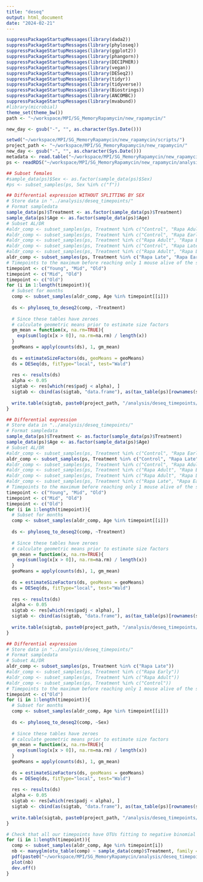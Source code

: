 ```yaml
---
title: "deseq"
output: html_document
date: "2024-02-21"
---
```


```r
suppressPackageStartupMessages(library(dada2))
suppressPackageStartupMessages(library(phyloseq))
suppressPackageStartupMessages(library(ggplot2))
suppressPackageStartupMessages(library(phangorn))
suppressPackageStartupMessages(library(DECIPHER))
suppressPackageStartupMessages(library(vegan))
suppressPackageStartupMessages(library(DESeq2))
suppressPackageStartupMessages(library(tidyr))
suppressPackageStartupMessages(library(tidyverse))
suppressPackageStartupMessages(library(Biostrings))
suppressPackageStartupMessages(library(ANCOMBC))
suppressPackageStartupMessages(library(mvabund))
#library(microbial)
theme_set(theme_bw())
path <- "~/workspace/MPI/SG_MemoryRapamycin/new_rapamycin/"

new_day <- gsub("-", "", as.character(Sys.Date()))

setwd("~/workspace/MPI/SG_MemoryRapamycin/new_rapamycin/scripts/")
project_path <- "~/workspace/MPI/SG_MemoryRapamycin/new_rapamycin/"
new_day <- gsub("-", "", as.character(Sys.Date()))
metadata <- read.table("~/workspace/MPI/SG_MemoryRapamycin/new_rapamycin/metadata_rapaInter.csv", sep = ";", header = T, row.names = 1, stringsAsFactors = F, comment.char = "")
ps <- readRDS("~/workspace/MPI/SG_MemoryRapamycin/new_rapamycin/analysis/phyloseq_obj_20240220.rds")

## Subset females
#sample_data(ps)$Sex <- as.factor(sample_data(ps)$Sex)
#ps <- subset_samples(ps, Sex %in% c("f"))
```

```r
## Differential expression WITHOUT SPLITTING BY SEX
# Store data in "../analysis/deseq_timepoints/"
# Format sampledata
sample_data(ps)$Treatment <- as.factor(sample_data(ps)$Treatment)
sample_data(ps)$Age <- as.factor(sample_data(ps)$Age)
# Subset AL/DR
#aldr_comp <- subset_samples(ps, Treatment %in% c("Control", "Rapa Adult"))
#aldr_comp <- subset_samples(ps, Treatment %in% c("Control", "Rapa Early"))
#aldr_comp <- subset_samples(ps, Treatment %in% c("Rapa Adult", "Rapa Early"))
#aldr_comp <- subset_samples(ps, Treatment %in% c("Control", "Rapa Late"))
#aldr_comp <- subset_samples(ps, Treatment %in% c("Rapa Adult", "Rapa Late"))
aldr_comp <- subset_samples(ps, Treatment %in% c("Rapa Late", "Rapa Early"))
# Timepoints to the maximum before reaching only 1 mouse alive of the shortest lived group
timepoint <- c("Young", "Mid", "Old")
timepoint <- c("Mid", "Old")
timepoint <- c("Old")
for (i in 1:length(timepoint)){
  # Subset for months
  comp <- subset_samples(aldr_comp, Age %in% timepoint[[i]])
  
  ds <- phyloseq_to_deseq2(comp, ~Treatment)
  
  # Since these tables have zeroes
  # calculate geometric means prior to estimate size factors
  gm_mean = function(x, na.rm=TRUE){
    exp(sum(log(x[x > 0]), na.rm=na.rm) / length(x))
  }
  geoMeans = apply(counts(ds), 1, gm_mean)
  
  ds = estimateSizeFactors(ds, geoMeans = geoMeans)
  ds = DESeq(ds, fitType="local", test="Wald")
  
  res <- results(ds)
  alpha <- 0.05
  sigtab <- res[which(res$padj < alpha), ]
  sigtab <- cbind(as(sigtab, "data.frame"), as(tax_table(ps)[rownames(sigtab), ], "matrix"))
  
  write.table(sigtab, paste0(project_path, "/analysis/deseq_timepoints/RLRE_", timepoint[i], "_ALL_", new_day, ".csv"), sep=";", quote=F, col.names=NA)
}
```


```r
## Differential expression
# Store data in "../analysis/deseq_timepoints/"
# Format sampledata
sample_data(ps)$Treatment <- as.factor(sample_data(ps)$Treatment)
sample_data(ps)$Age <- as.factor(sample_data(ps)$Age)
# Subset AL/DR
#aldr_comp <- subset_samples(ps, Treatment %in% c("Control", "Rapa Early"))
aldr_comp <- subset_samples(ps, Treatment %in% c("Control", "Rapa Late"))
#aldr_comp <- subset_samples(ps, Treatment %in% c("Control", "Rapa Adult"))
#aldr_comp <- subset_samples(ps, Treatment %in% c("Rapa Adult", "Rapa Early"))
#aldr_comp <- subset_samples(ps, Treatment %in% c("Rapa Adult", "Rapa Late"))
#aldr_comp <- subset_samples(ps, Treatment %in% c("Rapa Late", "Rapa Early"))
# Timepoints to the maximum before reaching only 1 mouse alive of the shortest lived group
timepoint <- c("Young", "Mid", "Old")
timepoint <- c("Mid", "Old")
timepoint <- c("Old")
for (i in 1:length(timepoint)){
  # Subset for months
  comp <- subset_samples(aldr_comp, Age %in% timepoint[[i]])
  
  ds <- phyloseq_to_deseq2(comp, ~Treatment)
  
  # Since these tables have zeroes
  # calculate geometric means prior to estimate size factors
  gm_mean = function(x, na.rm=TRUE){
    exp(sum(log(x[x > 0]), na.rm=na.rm) / length(x))
  }
  geoMeans = apply(counts(ds), 1, gm_mean)
  
  ds = estimateSizeFactors(ds, geoMeans = geoMeans)
  ds = DESeq(ds, fitType="local", test="Wald")
  
  res <- results(ds)
  alpha <- 0.05
  sigtab <- res[which(res$padj < alpha), ]
  sigtab <- cbind(as(sigtab, "data.frame"), as(tax_table(ps)[rownames(sigtab), ], "matrix"))
  
  write.table(sigtab, paste0(project_path, "/analysis/deseq_timepoints/ContRL_", timepoint[i], "F_", new_day, ".csv"), sep=";", quote=F, col.names=NA)
}
```

```r
## Differential expression
# Store data in "../analysis/deseq_timepoints/"
# Format sampledata
# Subset AL/DR
aldr_comp <- subset_samples(ps, Treatment %in% c("Rapa Late"))
#aldr_comp <- subset_samples(ps, Treatment %in% c("Rapa Early"))
#aldr_comp <- subset_samples(ps, Treatment %in% c("Rapa Adult"))
#aldr_comp <- subset_samples(ps, Treatment %in% c("Control"))
# Timepoints to the maximum before reaching only 1 mouse alive of the shortest lived group
timepoint <- c("Old")
for (i in 1:length(timepoint)){
  # Subset for months
  comp <- subset_samples(aldr_comp, Age %in% timepoint[[i]])
  
  ds <- phyloseq_to_deseq2(comp, ~Sex)
  
  # Since these tables have zeroes
  # calculate geometric means prior to estimate size factors
  gm_mean = function(x, na.rm=TRUE){
    exp(sum(log(x[x > 0]), na.rm=na.rm) / length(x))
  }
  geoMeans = apply(counts(ds), 1, gm_mean)
  
  ds = estimateSizeFactors(ds, geoMeans = geoMeans)
  ds = DESeq(ds, fitType="local", test="Wald")
  
  res <- results(ds)
  alpha <- 0.05
  sigtab <- res[which(res$padj < alpha), ]
  sigtab <- cbind(as(sigtab, "data.frame"), as(tax_table(ps)[rownames(sigtab), ], "matrix"))
  
  write.table(sigtab, paste0(project_path, "/analysis/deseq_timepoints/SexRL_", timepoint[i], "_", new_day, ".csv"), sep=";", quote=F, col.names=NA)
}
```


```r
# Check that all our timepoints have OTUs fitting to negative binomial and can therefore be analyzed by deseq2
for (i in 1:length(timepoint)){
  comp <- subset_samples(aldr_comp, Age %in% timepoint[i])
  nb <- manyglm(otu_table(comp) ~ sample_data(comp)$Treatment, family = "negative_binomial")
  pdf(paste0("~/workspace/MPI/SG_MemoryRapamycin/analysis/deseq_timepoints/neg_binom_", timepoint[i], "_M_", new_day, ".pdf"))
  plot(nb)
  dev.off()
}
```